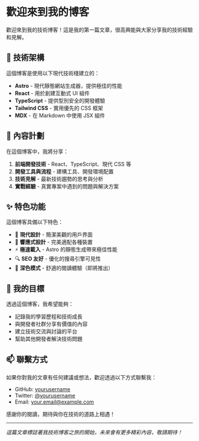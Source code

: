 # 歡迎來到我的博客

歡迎來到我的技術博客！這是我的第一篇文章，很高興能與大家分享我的技術經驗和見解。

## 🚀 技術架構

這個博客是使用以下現代技術棧建立的：

- **Astro** - 現代靜態網站生成器，提供極佳的性能
- **React** - 用於創建互動式 UI 組件
- **TypeScript** - 提供型別安全的開發體驗
- **Tailwind CSS** - 實用優先的 CSS 框架
- **MDX** - 在 Markdown 中使用 JSX 組件

## 📝 內容計劃

在這個博客中，我將分享：

1. **前端開發技術** - React、TypeScript、現代 CSS 等
2. **開發工具與流程** - 建構工具、開發環境配置
3. **技術見解** - 最新技術趨勢的思考與分析
4. **實戰經驗** - 真實專案中遇到的問題與解決方案

## ✨ 特色功能

這個博客具備以下特色：

- 🎨 **現代設計** - 簡潔美觀的用戶界面
- 📱 **響應式設計** - 完美適配各種裝置
- ⚡ **極速載入** - Astro 的靜態生成帶來極佳性能
- 🔍 **SEO 友好** - 優化的搜尋引擎可見性
- 🌙 **深色模式** - 舒適的閱讀體驗（即將推出）

## 🎯 我的目標

透過這個博客，我希望能夠：

- 記錄我的學習歷程和技術成長
- 與開發者社群分享有價值的內容
- 建立技術交流與討論的平台
- 幫助其他開發者解決技術問題

## 📫 聯繫方式

如果你對我的文章有任何建議或想法，歡迎透過以下方式聯繫我：

- GitHub: [yourusername](https://github.com/yourusername)
- Twitter: [@yourusername](https://twitter.com/yourusername)
- Email: your.email@example.com

感謝你的閱讀，期待與你在技術的道路上相遇！

---

*這篇文章標誌著我技術博客之旅的開始，未來會有更多精彩內容，敬請期待！*